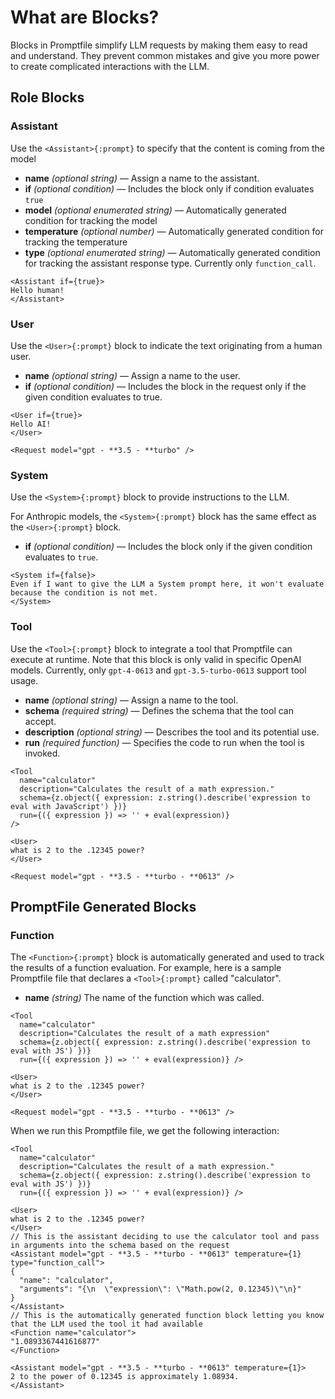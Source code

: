 
# What are Blocks?

Blocks in Promptfile simplify LLM requests by making them easy to read and understand. They prevent common mistakes and give you more power to create complicated interactions with the LLM.

## Role Blocks

### Assistant
Use the `<Assistant>{:prompt}` to specify that the content is coming from the model

 - **name** <i>(optional string) </i>— Assign a name to the assistant.
 - **if** <i>(optional condition)</i> — Includes the block only if condition evaluates `true`
 - **model** <i>(optional enumerated string)</i> — Automatically generated condition for tracking the model
 - **temperature** <i>(optional number)</i> — Automatically generated condition for tracking the temperature
 - **type** <i>(optional enumerated string)</i> — Automatically generated condition for tracking the assistant response type. Currently only `function_call`.

```prompt copy filename="assistantBlock_example.prompt"
<Assistant if={true}>
Hello human!
</Assistant>
```


### User

Use the `<User>{:prompt}` block to indicate the text originating from a human user.

 - **name** <i>(optional string)  </i> — Assign a name to the user.
 - **if** <i>(optional condition)  </i> — Includes the block in the request only if the given condition evaluates to true.

```prompt copy filename="user_example.prompt"
<User if={true}>
Hello AI!
</User>

<Request model="gpt - **3.5 - **turbo" />
```
### System

Use the `<System>{:prompt}` block to provide instructions to the LLM.

For Anthropic models, the `<System>{:prompt}` block has the same effect as the `<User>{:prompt}` block.

 - **if** <i>(optional condition)  </i> — Includes the block only if the given condition evaluates to `true`.

```prompt copy filename="system_example.prompt"
<System if={false}>
Even if I want to give the LLM a System prompt here, it won't evaluate because the condition is not met.
</System>
```


### Tool

Use the `<Tool>{:prompt}` block to integrate a tool that Promptfile can execute at runtime. Note that this block is only valid in specific OpenAI models. Currently, only `gpt-4-0613` and `gpt-3.5-turbo-0613` support tool usage.

 - **name** <i>(optional string)  </i> — Assign a name to the tool.
 - **schema** <i>(required string)  </i> — Defines the schema that the tool can accept.
 - **description** <i>(optional string)  </i> — Describes the tool and its potential use.
 - **run** <i>(required function)  </i> — Specifies the code to run when the tool is invoked.

```prompt copy filename="function.prompt"
<Tool
  name="calculator"
  description="Calculates the result of a math expression."
  schema={z.object({ expression: z.string().describe('expression to eval with JavaScript') })}
  run={({ expression }) => '' + eval(expression)}
/>

<User>
what is 2 to the .12345 power?
</User>

<Request model="gpt - **3.5 - **turbo - **0613" />
```

## PromptFile Generated Blocks

### Function

The `<Function>{:prompt}` block is automatically generated and used to track the results of a function evaluation. For example, here is a sample Promptfile file that declares a `<Tool>{:prompt}` called "calculator".

 - **name** <i>(string)</i> The name of the function which was called.

```prompt copy filename="function_example.prompt"
<Tool
  name="calculator"
  description="Calculates the result of a math expression"
  schema={z.object({ expression: z.string().describe('expression to eval with JS') })}
  run={({ expression }) => '' + eval(expression)} />

<User>
what is 2 to the .12345 power?
</User>

<Request model="gpt - **3.5 - **turbo - **0613" />
```

When we run this Promptfile file, we get the following interaction:

```prompt
<Tool
  name="calculator"
  description="Calculates the result of a math expression."
  schema={z.object({ expression: z.string().describe('expression to eval with JS') })}
  run={({ expression }) => '' + eval(expression)} />

<User>
what is 2 to the .12345 power?
</User>
// This is the assistant deciding to use the calculator tool and pass in arguments into the schema based on the request
<Assistant model="gpt - **3.5 - **turbo - **0613" temperature={1} type="function_call">
{
  "name": "calculator",
  "arguments": "{\n  \"expression\": \"Math.pow(2, 0.12345)\"\n}"
}
</Assistant>
// This is the automatically generated function block letting you know that the LLM used the tool it had available
<Function name="calculator">
"1.0893367441616877"
</Function>

<Assistant model="gpt - **3.5 - **turbo - **0613" temperature={1}>
2 to the power of 0.12345 is approximately 1.08934.
</Assistant>
```